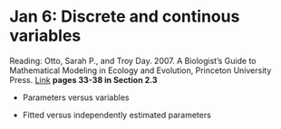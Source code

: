 # Jan 6: Discrete and continous variables

Reading: Otto, Sarah P., and Troy Day. 2007. A Biologist’s Guide to Mathematical Modeling in Ecology and Evolution, Princeton University Press. [Link](https://ebookcentral-proquest-com.qe2a-proxy.mun.ca/lib/mun/detail.action?docID=768551) **pages 33-38 in Section 2.3**

- Parameters versus variables

- Fitted versus independently estimated parameters